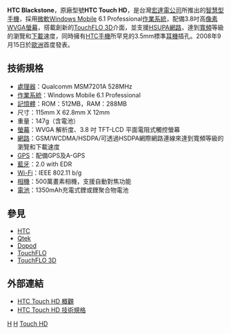 {{Infobox Mobile
|name         = HTC Touch HD
|image        =
|imagesize    = 200
|manufacturer = [[High_Tech_Computer_Corporation|High Tech Computer Corporation]]
|screen       = 800 x 480 [[Pixel|px]], {{convert|3.8|in|mm|abbr=on}}, TFT [[liquid_crystal_display|LCD]], 
|camera       = 5 [[像素|megapixel]] [[自动对焦|AF]] back
|2nd_camera   = 0.3 [[像素|megapixel]] front
|os           = [[Windows_Mobile_6.1|Windows Mobile 6.1]] Professional
|input        = Resistive [[Touchscreen|Touchscreen]], Capacitive Touch-Sensitive Buttons
|cpu          = [[Qualcomm|Qualcomm]] MSM7201A [[ARM架構|ARM Processor]] at 528 MHz
|ringtone     = [[Advanced_Audio_Coding|AAC]], [[AAC+|AAC+]], eAAC, [[Adaptive_multi-rate_compression|AMR-NB]], AMR-WB, [[MP3|MP3]], {{lang|en|SMF-MIDI}}, [[MIDI|SP-MIDI]], QCP, [[WAV|WAV]], [[Windows_Media_Audio|WMA]]
|memory       =  288 MiB [[Random_access_memory|RAM]] <br /> 512 MiB [[Read_only_memory|ROM]]
|memory_card  = [[microSD|microSD]]
|networks     = [[Quad_band|Quad band]] [[GSM|GSM]]/[[GPRS|GPRS]]/[[GSM增强数据率演进|EDGE]] ([[GSM1800#GSM-850|GSM 850]], [[GSM_frequency_ranges#GSM-900_and_GSM-1800|GSM 900]], {{lang|en|GSM 1800}}, [[GSM频段|GSM 1900]])<br />[[Dual_band|Dual band]] [[通用移动通讯系统|UMTS]]/[[High-Speed_Downlink_Packet_Access|HSDPA]]/[[高速封包存取|HSUPA]] ([[UMTS频段|UMTS 900]], [[UMTS频段|UMTS 2100]])
|connectivity =  [[USB|USB]] Mini (ExtUSB) <br /> [[Bluetooth#Bluetooth_2.0|Bluetooth 2.0 + EDR]] + [[A2DP|A2DP]] <br /> [[Wi-Fi|Wi-Fi]] ([[802.11b/g|802.11b/g]])
|battery = 1350mAh [[安培小時|mAH]] [[Lithium-ion_polymer_battery|Lithium-ion polymer battery]], user accessible
|size = {{convert|115|mm|in|abbr=on}} ''(h)'' {{convert|62.8|mm|in|abbr=on}} ''(w)'' {{convert|12|mm|in|abbr=on}} ''(d)''
|weight = {{convert|146.4|g|oz|abbr=on}}
|series = [[HTC_Touch_family|HTC Touch family]]
|predecessor = 
|successor =
|related =
|other = 
}}
'''HTC Blackstone'''，原廠型號'''HTC Touch HD'''，是台灣[[宏達電|宏達電]][[公司|公司]]所推出的[[智慧型手機|智慧型手機]]，採用[[微軟|微軟]][[Windows_Mobile|Windows Mobile]] 6.1 Professional[[作業系統|作業系統]]，配備3.8吋高[[像素|像素]]WVGA[[螢幕|螢幕]]，搭載創新的[[TouchFLO_3D|TouchFLO 3D]]介面，並支援[[HSUPA|HSUPA]][[網路|網路]]，達到[[寬頻|寬頻]]等級的瀏覽和[[下載|下載]]速度，同時擁有[[HTC|HTC]][[手機|手機]]所罕見的3.5mm標準[[耳機|耳機]]插孔。2008年9月15日於[[歐洲|歐洲]]首度發表。

== 技術規格 ==
*[[處理器|處理器]]：Qualcomm MSM7201A 528MHz
*[[作業系統|作業系統]]：Windows Mobile 6.1 Professional
*[[記憶體|記憶體]]：ROM：512MB，RAM：288MB
*尺寸：115mm X 62.8mm X 12mm
*重量：147g（含電池）
*[[螢幕|螢幕]]：WVGA 解析度、3.8 吋 TFT-LCD 平面電阻式觸控螢幕 
*[[網路|網路]]：GSM/WCDMA/HSDPA/可透過HSDPA網際網路連線來達到寬頻等級的瀏覽和下載速度
*[[GPS|GPS]]：配備GPS及A-GPS
*[[藍牙|藍牙]]：2.0 with EDR
*[[Wi-Fi|Wi-Fi]]：IEEE 802.11 b/g
*[[相機|相機]]：500萬畫素相機，支援自動對焦功能
*[[電池|電池]]：1350mAh充電式鋰或鋰聚合物電池

== 參見 ==
*[[HTC|HTC]]
*[[Qtek|Qtek]]
*[[Dopod|Dopod]]
*[[TouchFLO|TouchFLO]]
*[[TouchFLO_3D|TouchFLO 3D]]

== 外部連結 ==
*[https://web.archive.org/web/20081112075323/http://www.htc.com/www/product/touchhd/overview.html HTC Touch HD 概觀]
*[https://web.archive.org/web/20081112075403/http://www.htc.com/www/product/touchhd/specification.html HTC Touch HD 技術規格]

{{HTC Phones T Series}}

[[Category:智能手機|H]]
[[Category:觸控手機|H]]
[[Category:宏達電手機|Touch HD]]